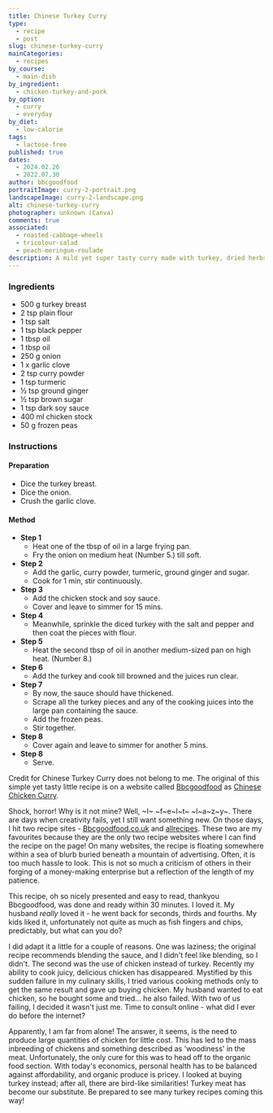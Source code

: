 ```yaml
---
title: Chinese Turkey Curry
type:
  - recipe
  - post
slug: chinese-turkey-curry
mainCategories:
  - recipes
by_course:
  - main-dish
by_ingredient:
  - chicken-turkey-and-pork
by_option:
  - curry
  - everyday
by_diet:
  - low-calorie
tags:
  - lactose-free
published: true
dates:
  - 2024.02.26
  - 2022.07.30
author: bbcgoodfood
portraitImage: curry-2-portrait.png
landscapeImage: curry-2-landscape.png
alt: chinese-turkey-curry
photographer: unknown (Canva)
comments: true
associated:
  - roasted-cabbage-wheels
  - tricolour-salad
  - peach-meringue-roulade
description: A mild yet super tasty curry made with turkey, dried herbs, and spices which Carl and I loved. Credit goes to the original author, I just used turkey instead of chicken.
---
```


<Ingredients>

### Ingredients

- 500 g turkey breast
- 2 tsp plain flour
- 1 tsp salt
- 1 tsp black pepper
- 1 tbsp oil
- 1 tbsp oil
- 250 g onion
- 1 x garlic clove
- 2 tsp curry powder
- 1 tsp turmeric
- ½ tsp ground ginger
- ½ tsp brown sugar
- 1 tsp dark soy sauce
- 400 ml chicken stock
- 50 g frozen peas

</Ingredients>

<Instructions>

### Instructions

#### Preparation

- Dice the turkey breast.
- Dice the onion.
- Crush the garlic clove.

#### Method

- **Step 1**
  - Heat one of the tbsp of oil in a large frying pan.
  - Fry the onion on medium heat (Number 5.) till soft.
- **Step 2**
  - Add the garlic, curry powder, turmeric, ground ginger and sugar.
  - Cook for 1 min, stir continuously.
- **Step 3**
  - Add the chicken stock and soy sauce.
  - Cover and leave to simmer for 15 mins.
- **Step 4**
  - Meanwhile, sprinkle the diced turkey with the salt and pepper and then coat the pieces with flour.
- **Step 5**
  - Heat the second tbsp of oil in another medium-sized pan on high heat. (Number 8.)
- **Step 6**
  - Add the turkey and cook till browned and the juices run clear.
- **Step 7**
  - By now, the sauce should have thickened.
  - Scrape all the turkey pieces and any of the cooking juices into the large pan containing the sauce.
  - Add the frozen peas.
  - Stir together.
- **Step 8**
  - Cover again and leave to simmer for another 5 mins.
- **Step 8**
  - Serve.

</Instructions>

<RecipeContent>

Credit for Chinese Turkey Curry does not belong to me. The original of this simple yet tasty little recipe is on a website called [Bbcgoodfood](https://www.bbcgoodfood.com) as [Chinese Chicken Curry](https://www.bbcgoodfood.com/recipes/chinese-chicken-curry).

Shock, horror! Why is it not mine? Well, ~I~ ~f~e~l~t~ ~l~a~z~y~. There are days when creativity fails, yet I still want something new. On those days, I hit two recipe sites - [Bbcgoodfood.co.uk](https://www.bbcgoodfood.com) and [allrecipes](http://allrecipes.com). These two are my favourites because they are the only two recipe websites where I can find the recipe on the page! On many websites, the recipe is floating somewhere within a sea of blurb buried beneath a mountain of advertising. Often, it is too much hassle to look. This is not so much a criticism of others in their forging of a money-making enterprise but a reflection of the length of my patience.

This recipe, oh so nicely presented and easy to read, thankyou Bbcgoodfood, was done and ready within 30 minutes. I loved it. My husband _really_ loved it - he went back for seconds, thirds and fourths. My kids liked it, unfortunately not quite as much as fish fingers and chips, predictably, but what can you do?

I did adapt it a little for a couple of reasons. One was laziness; the original recipe recommends blending the sauce, and I didn't feel like blending, so I didn't. The second was the use of chicken instead of turkey. Recently my ability to cook juicy, delicious chicken has disappeared. Mystified by this sudden failure in my culinary skills, I tried various cooking methods only to get the same result and gave up buying chicken. My husband wanted to eat chicken, so he bought some and tried... he also failed. With two of us failing, I decided it wasn't just me. Time to consult online - what did I ever do before the internet?

Apparently, I am far from alone! The answer, it seems, is the need to produce large quantities of chicken for little cost. This has led to the mass inbreeding of chickens and something described as 'woodiness' in the meat. Unfortunately, the only cure for this was to head off to the organic food section. With today's economics, personal health has to be balanced against affordability, and organic produce is pricey. I looked at buying turkey instead; after all, there are bird-like similarities! Turkey meat has become our substitute. Be prepared to see many turkey recipes coming this way!

</RecipeContent>

